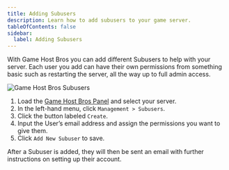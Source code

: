 ```yaml
---
title: Adding Subusers
description: Learn how to add subusers to your game server.
tableOfContents: false
sidebar:
  label: Adding Subusers
---
```

With Game Host Bros you can add different Subusers to help with your server. Each user you add can have their own permissions from something basic such as restarting the server, all the way up to full admin access.

![Game Host Bros Subusers](../../../assets/guide-images/subusers.png)

1. Load the [Game Host Bros Panel](https://panel.gamehostbros.com/) and select your server.
2. In the left-hand menu, click `Management > Subusers`.
3. Click the button labeled `Create`.
4. Input the User’s email address and assign the permissions you want to give them.
5. Click `Add New Subuser` to save.

After a Subuser is added, they will then be sent an email with further instructions on setting up their account.